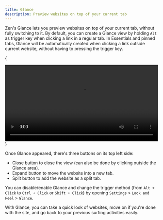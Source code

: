 ```yaml
---
title: Glance
description: Preview websites on top of your current tab
---
```


Zen's Glance lets you preview websites on top of your current tab, without fully switching to it. By default, you can create a Glance view by holding `Alt` as trigger key when clicking a link in a regular tab. In Essentials and pinned tabs, Glance will be automatically created when clicking a link outside current website, without having to pressing the trigger key.

{
<div align="center">
  <video width="100%" loop autoPlay>
    <source src="/assets/user-manual/glance/glance.webm" />
    Your browser does not support the video tag.
  </video>
</div>
}

Once Glance appeared, there's three buttons on its top left side:

- Close button to close the view (can also be done by clicking outside the Glance area).
- Expand button to move the website into a new tab.
- Split button to add the website as a split tab.

You can disable/enable Glance and change the trigger method (from `Alt + Click` to `Ctrl + Click` or `Shift + Click`) by opening `Settings` > `Look and Feel` > `Glance`.

With Glance, you can take a quick look of websites, move on if you're done with the site, and go back to your previous surfing activities easily.
